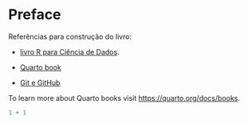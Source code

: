 # Preface {.unnumbered}

Referências para construção do livro:

-   [livro R para Ciência de Dados](https://github.com/cienciadedatos/pt-r4ds).

-   [Quarto book](https://quarto.org/docs/books/book-structure.html)

-   [Git e GitHub](Git e GitHub)

To learn more about Quarto books visit <https://quarto.org/docs/books>.

```r
1 + 1
```
